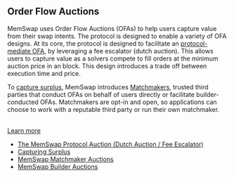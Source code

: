## Order Flow Auctions

MemSwap uses Order Flow Auctions (OFAs) to help users capture value from their swap intents. The protocol is designed to enable a variety of OFA designs. At its core, the protocol is designed to facilitate an [protocol-mediate OFA](/order-flow-auctions/protocol-auction), by leveraging a fee escalator (dutch auction). This allows users to capture value as a solvers compete to fill orders at the minimum auction price in an block. This design introduces a trade off between execution time and price.

To [capture surplus](/order-flow-auctions/capturing-surplus-and-auction-design), MemSwap introduces [Matchmakers](/matchmakers), trusted third parties that conduct OFAs on behalf of users directly or facilitate builder-conducted OFAs. Matchmakers are opt-in and open, so applications can choose to work with a reputable third party or run their own matchmaker.

<br />
<u>Learn more</u>

- [The MemSwap Protocol Auction (Dutch Auction / Fee Escalator)](/order-flow-auction/protocol-auction)
- [Capturing Surplus](/order-flow-auction/capturing-surplus-and-auction-design)
- [MemSwap Matchmaker Auctions](/order-flow-auction/matchmaker-auctions)
- [MemSwap Builder Auctions](/order-flow-auction/builder-auctions)
